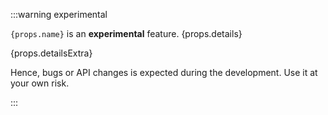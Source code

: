 :::warning experimental

<code>{props.name}</code> is an **experimental** feature. {props.details}

{props.detailsExtra}

Hence, bugs or API changes is expected during the development. Use it at your own risk.

:::
